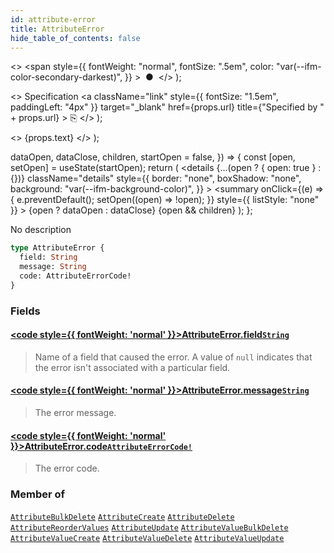 ```yaml
---
id: attribute-error
title: AttributeError
hide_table_of_contents: false
---
```


  <>
    <span
      style={{
        fontWeight: "normal",
        fontSize: ".5em",
        color: "var(--ifm-color-secondary-darkest)",
      }}
    >
      &nbsp;●&nbsp;
    </span>
  </>
);

  <>
    Specification
    <a
      className="link"
      style={{ fontSize: "1.5em", paddingLeft: "4px" }}
      target="\_blank"
      href={props.url}
      title={"Specified by " + props.url}
    >
      ⎘
    </a>
  </>
);

  <>
    <span className={props.class}>{props.text}</span>
  </>
);


  dataOpen,
  dataClose,
  children,
  startOpen = false,
}) => {
  const [open, setOpen] = useState(startOpen);
  return (
    <details
      {...(open ? { open: true } : {})}
      className="details"
      style={{
        border: "none",
        boxShadow: "none",
        background: "var(--ifm-background-color)",
      }}
    >
      <summary
        onClick={(e) => {
          e.preventDefault();
          setOpen((open) => !open);
        }}
        style={{ listStyle: "none" }}
      >
        {open ? dataOpen : dataClose}
      </summary>
      {open && children}
    </details>
  );
};

No description

```graphql
type AttributeError {
  field: String
  message: String
  code: AttributeErrorCode!
}
```

### Fields

#### [<code style={{ fontWeight: 'normal' }}>AttributeError.<b>field</b></code>](#)<Bullet />[`String`](../../../api-reference/miscellaneous/scalars/string) <Badge class="badge badge--secondary" text="scalar"/>

> Name of a field that caused the error. A value of `null` indicates that the error isn't associated with a particular field.

#### [<code style={{ fontWeight: 'normal' }}>AttributeError.<b>message</b></code>](#)<Bullet />[`String`](../../../api-reference/miscellaneous/scalars/string) <Badge class="badge badge--secondary" text="scalar"/>

> The error message.

#### [<code style={{ fontWeight: 'normal' }}>AttributeError.<b>code</b></code>](#)<Bullet />[`AttributeErrorCode!`](../../../api-reference/attributes/enums/attribute-error-code) <Badge class="badge badge--secondary" text="non-null"/> <Badge class="badge badge--secondary" text="enum"/>

> The error code.

### Member of

[`AttributeBulkDelete`](../../../api-reference/attributes/objects/attribute-bulk-delete) <Badge class="badge badge--secondary" text="object"/><Bullet />[`AttributeCreate`](../../../api-reference/attributes/objects/attribute-create) <Badge class="badge badge--secondary" text="object"/><Bullet />[`AttributeDelete`](../../../api-reference/attributes/objects/attribute-delete) <Badge class="badge badge--secondary" text="object"/><Bullet />[`AttributeReorderValues`](../../../api-reference/attributes/objects/attribute-reorder-values) <Badge class="badge badge--secondary" text="object"/><Bullet />[`AttributeUpdate`](../../../api-reference/attributes/objects/attribute-update) <Badge class="badge badge--secondary" text="object"/><Bullet />[`AttributeValueBulkDelete`](../../../api-reference/attributes/objects/attribute-value-bulk-delete) <Badge class="badge badge--secondary" text="object"/><Bullet />[`AttributeValueCreate`](../../../api-reference/attributes/objects/attribute-value-create) <Badge class="badge badge--secondary" text="object"/><Bullet />[`AttributeValueDelete`](../../../api-reference/attributes/objects/attribute-value-delete) <Badge class="badge badge--secondary" text="object"/><Bullet />[`AttributeValueUpdate`](../../../api-reference/attributes/objects/attribute-value-update) <Badge class="badge badge--secondary" text="object"/>
